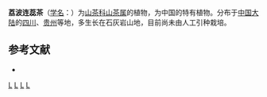 {{Speciesbox 
| taxon = Camellia lipoensis
| authority =  [[张宏达|H. T. Chang]] et Xu
}}

'''荔波连蕊茶'''（[[学名|学名]]：{{lang|la|''Camellia lipoensis''}}）为[[山茶科|山茶科]][[山茶属|山茶属]]的植物，为中国的特有植物。分布于[[中国大陆|中国大陆]]的[[四川|四川]]、[[贵州|贵州]]等地，多生长在石灰岩山地，目前尚未由人工引种栽培。

== 参考文献 ==
<div class="references-small">
* {{cite web| url =http://www.bioinfo.cn/db05/KmzwSpecies.php?action=view&id=22205| title =荔波连蕊茶| work =《中国高等植物数据库全库》| publisher =中国科学院微生物研究所| author =昆明植物研究所| accessdate =2009-02-25| deadurl =yes| archiveurl =https://web.archive.org/web/20160305025038/http://www.bioinfo.cn/db05/KmzwSpecies.php?action=view&id=22205| archivedate =2016-03-05}}
</div>
{{Taxonbar|from=Q15231323}}

[[Category:山茶属|L]]
[[Category:中國特有植物|L]]
[[Category:四川植物|L]]
[[Category:贵州植物|L]]